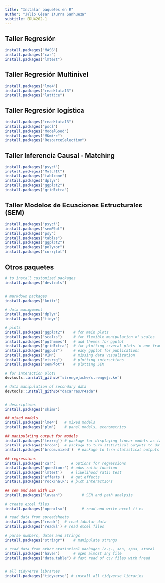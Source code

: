 ```yaml
---
title: "Instalar paquetes en R"
author: "Julio César Iturra Sanhueza"
subtitle: EDU4202-1
---
```


## Taller Regresión

```r
install.packages("MASS")
install.packages("car")
install.packages("lmtest")
```

## Taller Regresión Multinivel

```r
install.packages("lme4")
install.packages("readstata13")
install.packages("lattice")
```

## Taller Regresión logística

```r
install.packages("readstata13")
install.packages("pscl")
install.packages("ModelGood")
install.packages("MKmisc")
install.packages("ResourceSelection")
```

## Taller Inferencia Causal - Matching

```r
install.packages("psych")
install.packages("MatchIt")
install.packages("tableone")
install.packages("dplyr")
install.packages("ggplot2")
install.packages("gridExtra")
```

## Taller Modelos de Ecuaciones Estructurales (SEM)


```r
install.packages("psych")
install.packages("semPlot")
install.packages("psy")
install.packages("tables")
install.packages("ggplot2")
install.packages("polycor")
install.packages("corrplot")
```


## Otros paquetes

```r
# to install customized packages
install.packages("devtools")


# markdown packages
install.packages("knitr")

# data management
install.packages("dplyr")
install.packages("tidyr")

# plots
install.packages("ggplot2")    # for main plots
install.packages("scales")     # for flexible manipulation of scales
install.packages('ggthemes')   # add themes for ggplot
install.packages("gridExtra")  # for plotting several plots in one frame
install.packages("ggpubr")     # easy ggplot for publications
install.packages("VIM")        # missing data visualization
install.packages("visreg")     # plotting interactions
install.packages("semPlot")    # plotting SEM

# for interaction plots  
devtools::install_github("strengejacke/strengejacke")

# data manipulation of secondary data
devtools::install_github("dacarras/r4sda")


# descriptives
install.packages('skimr')

## mixed models
install.packages('lme4')   # mixed models
install.packages('plm')    # panel models, econometrics

## manipulating output for models
install.packages('texreg') # package for displaying linear models as tables
install.packages('broom')  # package to turn statistical outputs to data frames
install.packages('broom.mixed')  # package to turn statistical outputs to data frames

## regressions
install.packages('car')       # options for regressions
install.packages('questionr') # odds ratio function
install.packages('lmtest')    # likelihood ratio test
install.packages('effects')   # get effects
install.packages("rockchalk") # plot interactions

## sem and sem with LSA
install.packages("lavaan")         # SEM and path analysis

# create excel files
install.packages('openxlsx')       # read and write excel files

# read data from spreadsheets
install.packages("readr")  # read tabular data
install.packages('readxl') # read excel files

# parse numbers, dates and strings
install.packages("stringr")    # manipulate strings

# read data from other statistical packages (e.g., sas, spss, stata)
install.packages("haven")      # open almost any file
install.packages("data.table") # fast read of csv files with fread


# all tidyverse libraries
install.packages("tidyverse") # install all tidyverse libraries
```
